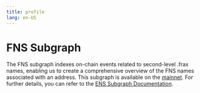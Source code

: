 ```yaml
---
title: profile
lang: en-US
---
```

# FNS Subgraph

The FNS subgraph indexes on-chain events related to second-level .frax names, enabling us to create a comprehensive overview of the FNS names associated with an address. This subgraph is available on the [mainnet](https://thegraph.com/explorer/subgraphs/yTuJVur5YbZxLfUkpbsScKADjZMchQ7EdxVxA3Djvs8?view=Query&chain=arbitrum-one). For further details, you can refer to the [ENS Subgraph Documentation](https://docs.ens.domains/web/subgraph).
